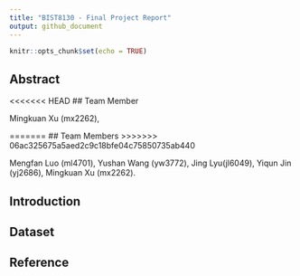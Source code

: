 ```yaml
---
title: "BIST8130 - Final Project Report"
output: github_document
---
```


```r
knitr::opts_chunk$set(echo = TRUE)
```

## Abstract

<<<<<<< HEAD
## Team Member

Mingkuan Xu (mx2262), 

=======
## Team Members
>>>>>>> 06ac325675a5aed2c9c18bfe04c75850735ab440

Mengfan Luo (ml4701), Yushan Wang (yw3772), Jing Lyu(jl6049), Yiqun Jin (yj2686), Mingkuan Xu (mx2262).
 
## Introduction

## Dataset

## Reference
